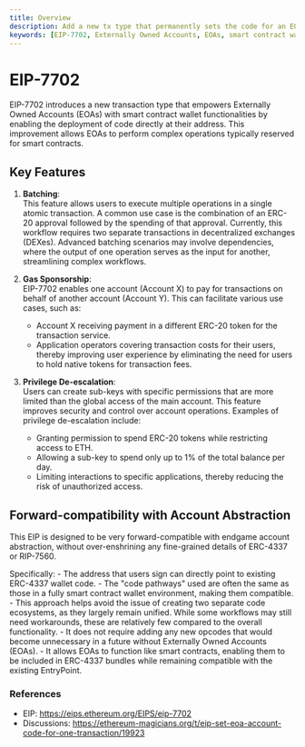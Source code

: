 ```yaml
---
title: Overview
description: Add a new tx type that permanently sets the code for an EOA
keywords: [EIP-7702, Externally Owned Accounts, EOAs, smart contract wallets, Ethereum, ERC-4337, batching, sponsorship, privilege de-escalation]
---
```


# EIP-7702

EIP-7702 introduces a new transaction type that empowers Externally Owned Accounts (EOAs) with smart contract wallet functionalities by enabling 
the deployment of code directly at their address. This improvement allows EOAs to perform complex operations typically reserved for smart contracts.

## Key Features

1. **Batching**:  
   This feature allows users to execute multiple operations in a single atomic transaction. A common use case is the combination of an ERC-20 approval 
   followed by the spending of that approval. Currently, this workflow requires two separate transactions in decentralized exchanges (DEXes). 
   Advanced batching scenarios may involve dependencies, where the output of one operation serves as the input for another, streamlining complex workflows.

2. **Gas Sponsorship**:  
   EIP-7702 enables one account (Account X) to pay for transactions on behalf of another account (Account Y). This can facilitate various use cases, such as:
   - Account X receiving payment in a different ERC-20 token for the transaction service.
   - Application operators covering transaction costs for their users, thereby improving user experience by eliminating the need for users to 
     hold native tokens for transaction fees.

3. **Privilege De-escalation**:  
   Users can create sub-keys with specific permissions that are more limited than the global access of the main account. This feature improves 
   security and control over account operations. Examples of privilege de-escalation include:
   - Granting permission to spend ERC-20 tokens while restricting access to ETH.
   - Allowing a sub-key to spend only up to 1% of the total balance per day.
   - Limiting interactions to specific applications, thereby reducing the risk of unauthorized access.

## Forward-compatibility with Account Abstraction

This EIP is designed to be very forward-compatible with endgame account abstraction, without over-enshrining any fine-grained details of ERC-4337 or RIP-7560.

Specifically:
    - The address that users sign can directly point to existing ERC-4337 wallet code.
    - The "code pathways" used are often the same as those in a fully smart contract wallet environment, making them compatible.
    - This approach helps avoid the issue of creating two separate code ecosystems, as they largely remain unified. While some workflows may still need workarounds, 
    these are relatively few compared to the overall functionality.
    - It does not require adding any new opcodes that would become unnecessary in a future without Externally Owned Accounts (EOAs).
    - It allows EOAs to function like smart contracts, enabling them to be included in ERC-4337 bundles while remaining compatible with the existing EntryPoint.


### References

- EIP: https://eips.ethereum.org/EIPS/eip-7702
- Discussions: https://ethereum-magicians.org/t/eip-set-eoa-account-code-for-one-transaction/19923
